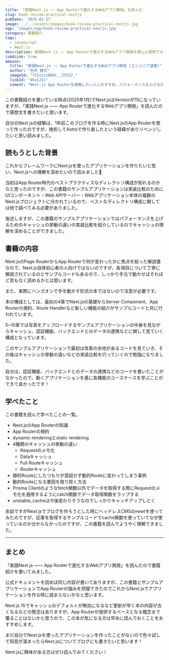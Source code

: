 ```yaml
---
title: 「実践Next.js —— App Routerで進化するWebアプリ開発」を読んだ
slug: book-review-practical-nextjs
pubDate: '2025-01-27'
image: ../../assets/images/book-review-practical-nextjs.jpg
ogp: 'images/ogp/book-review-practical-nextjs.jpg'
category: 書籍紹介
tags:
  - JavaScript
  - Next.js
description: 実践Next.js —— App Routerで進化するWebアプリ開発を読んだ感想です。
isAdLink: true
amazon:
  title: "実践Next.js —— App Routerで進化するWebアプリ開発 (エンジニア選書)"
  author: "吉井 健文"
  imageId: "712xzzcDWVL._SY522_"
  linkId: "4hvC2Ic"
  coment: "Next.js App Routerを理解したい人におすすめ。パフォーマンスを上げるためのキャッシュの挙動などを動くサンプルアプリケーションを試しながら仕組みを学びたい方におすすめです！"
---
```


この書籍紹介を書いている時点(2025年1月)でNext.jsはVersionが15になっていますが、「実践Next.js —— App Routerで進化するWebアプリ開発」を読んだので感想文を書きたいと思います。

自分のNext.jsの経験は、1年前このブログを作る時にNext.jsのApp Routerを使って作ったのですが、挫折してAstroで作り直したという経緯がありリベンジしたいと思い読みました。

<AmazonLink imageId="712xzzcDWVL._SY522_" linkId="4hvC2Ic" title="実践Next.js —— App Routerで進化するWebアプリ開発 (エンジニア選書)" author="吉井 健文"/>

## 読もうとした背景

これからフレームワークにNext.jsを使ったアプリケーションを作りたいと思い、Next.jsへの理解を深めたいので読みました📘

当初はApp Router時代のベストプラクティスなディレクトリ構成が知れるのかなと思ったのですが、この書籍のサンプルアプリケーションは実装比較のためにUIコンポーネント・Web APIサーバー・Webアプリケーション本体の複数のNext.jsプロジェクトに分かれているので、ベストなディレクトリ構成に関しては他で調べてみる必要がありました。

後述しますが、この書籍のサンプルアプリケーションではパフォーマンスを上げるためのキャッシュの挙動の違いの実装比較を紹介しているのでキャッシュの理解を深めることができました。

## 書籍の内容

Next.jsのPage RouterからApp Routerで何が変わったかに焦点を絞った解説書なので、Next.js自体初心者の人向けではないのですが、各項目について丁寧に解説されているのとサンプルコードもあるので、しっかり手元で動かせばそれほど苦もなく読めるかとは思います。

また、実際にハンズオンで手を動かす形式の本ではないので注意が必要です。

本の構成としては、最初の4章でNext.jsの基礎からServer Component、App Routerの規約、Route Handlerなど新しい機能の紹介がサンプルコードと共に行われています。

5~10章では写真をアップロードするサンプルアプリケーションの中身を見ながらキャッシュ、認証機能、バックエンドとのデータの連携などに関して見ていく構成となっています。

このサンプルアプリケーションで最初は改善の余地があるコードを見ていき、その後はキャッシュの挙動の違いなどの実装比較を行っていくので勉強になりました。

自分は、認証機能、バックエンドとのデータの連携などのコードを書いたことがなかったので、動くアプリケーションを基に各機能のユースケースを学ぶことができて良かったです！

## 学べたこと

この書籍を読んで学べたことの一覧。

- Next.jsのApp Routerの知識
- App Routerの規約
- dynamic renderingとstatic rendering
- 4種類のキャッシュの挙動の違い
  - Requestのメモ化
  - Dataキャッシュ
  - Full Routeキャッシュ
  - Routerキャッシュ
- 静的Routeにしたつもりが意図せず動的Routeに変わってしまう事例
- 動的Routeになる要因を取り除く方法
- Prisma Clientのようなfetch関数以外でデータを取得する際にRequestのメモ化を適用するようにcatch関数でデータ取得関数をラップする
- unstable_cacheは今後変わりそうなのでしっかりキャッチアップしとく

余談ですがNext.jsでブログを作ろうとした時にヘッドレスCMSのnewtを使ってみたのですが、記事を取得するサンプルコードでcache関数を使っていてなぜ使っているのか分からなかったのですが、この書籍を読んでようやく理解できました。

---

## まとめ

「実践Next.js —— App Routerで進化するWebアプリ開発」を読んだので書籍紹介を書いてみました。

公式ドキュメントを読めば同じ内容が書いてありますが、この書籍とサンプルアプリケーションでApp Routerの強みを把握できたのでこれからNext.jsでアプリケーションを作る時に詰まらないかなと思います。

Next.js 15でキャッシュのデフォルトが無効になるなど更新が早く本の内容が古くなるなどの懸念はありますが、App Routerが提供するベースとなる概念まで覆ることはないかと思うので、この本が気になる方は早めに読んでおくことをおすすめします。

まだ自分でNext.jsを使ったアプリケーションを作ったことがないので色々試して知見が溜まったらNext.jsについてブログにも書きたいと思います！

Next.jsに興味がある方はぜひ読んでみてください！